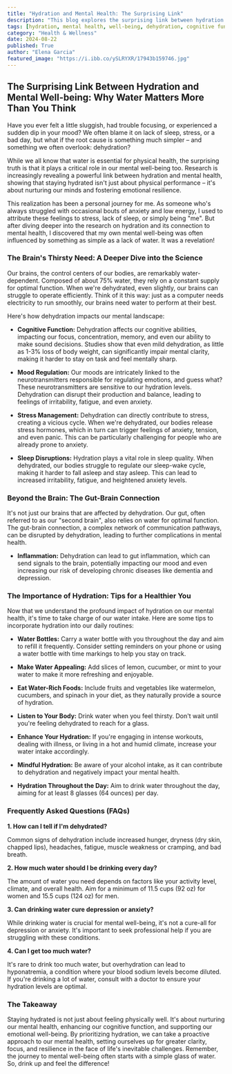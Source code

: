 ```yaml
---
title: "Hydration and Mental Health: The Surprising Link"
description: "This blog explores the surprising link between hydration and mental well-being. Discover how dehydration can impact cognitive function, mood regulation, stress management, and sleep. Learn tips for staying hydrated and improving your overall mental health."
tags: [hydration, mental health, well-being, dehydration, cognitive function, mood, anxiety, stress, sleep, water, brain, gut health, lifestyle, health, wellness]
category: "Health & Wellness"
date: 2024-08-22
published: True
author: "Elena Garcia"
featured_image: "https://i.ibb.co/ySLRYXR/17943b159746.jpg"
---
```


## The Surprising Link Between Hydration and Mental Well-being: Why Water Matters More Than You Think

Have you ever felt a little sluggish, had trouble focusing, or experienced a sudden dip in your mood? We often blame it on lack of sleep, stress, or a bad day, but what if the root cause is something much simpler – and something we often overlook: dehydration?

While we all know that water is essential for physical health, the surprising truth is that it plays a critical role in our mental well-being too. Research is increasingly revealing a powerful link between hydration and mental health, showing that staying hydrated isn't just about physical performance – it's about nurturing our minds and fostering emotional resilience.

This realization has been a personal journey for me. As someone who's always struggled with occasional bouts of anxiety and low energy, I used to attribute these feelings to stress, lack of sleep, or simply being "me". But after diving deeper into the research on hydration and its connection to mental health, I discovered that my own mental well-being was often influenced by something as simple as a lack of water. It was a revelation!

### The Brain's Thirsty Need: A Deeper Dive into the Science

Our brains, the control centers of our bodies, are remarkably water-dependent. Composed of about 75% water, they rely on a constant supply for optimal function. When we're dehydrated, even slightly, our brains can struggle to operate efficiently. Think of it this way: just as a computer needs electricity to run smoothly, our brains need water to perform at their best.

Here's how dehydration impacts our mental landscape:

* **Cognitive Function:** Dehydration affects our cognitive abilities, impacting our focus, concentration, memory, and even our ability to make sound decisions. Studies show that even mild dehydration, as little as 1-3% loss of body weight, can significantly impair mental clarity, making it harder to stay on task and feel mentally sharp. 

* **Mood Regulation:**  Our moods are intricately linked to the neurotransmitters responsible for regulating emotions, and guess what? These neurotransmitters are sensitive to our hydration levels. Dehydration can disrupt their production and balance, leading to feelings of irritability, fatigue, and even anxiety. 

* **Stress Management:** Dehydration can directly contribute to stress, creating a vicious cycle. When we're dehydrated, our bodies release stress hormones, which in turn can trigger feelings of anxiety, tension, and even panic. This can be particularly challenging for people who are already prone to anxiety.

* **Sleep Disruptions:** Hydration plays a vital role in sleep quality. When dehydrated, our bodies struggle to regulate our sleep-wake cycle, making it harder to fall asleep and stay asleep. This can lead to increased irritability, fatigue, and heightened anxiety levels.

### Beyond the Brain: The Gut-Brain Connection

It's not just our brains that are affected by dehydration. Our gut, often referred to as our "second brain", also relies on water for optimal function. The gut-brain connection, a complex network of communication pathways, can be disrupted by dehydration, leading to further complications in mental health.

* **Inflammation:** Dehydration can lead to gut inflammation, which can send signals to the brain, potentially impacting our mood and even increasing our risk of developing chronic diseases like dementia and depression.

### The Importance of Hydration: Tips for a Healthier You

Now that we understand the profound impact of hydration on our mental health, it's time to take charge of our water intake. Here are some tips to incorporate hydration into our daily routines:

* **Water Bottles:** Carry a water bottle with you throughout the day and aim to refill it frequently.  Consider setting reminders on your phone or using a water bottle with time markings to help you stay on track.

* **Make Water Appealing:**  Add slices of lemon, cucumber, or mint to your water to make it more refreshing and enjoyable.

* **Eat Water-Rich Foods:** Include fruits and vegetables like watermelon, cucumbers, and spinach in your diet, as they naturally provide a source of hydration.

* **Listen to Your Body:** Drink water when you feel thirsty. Don't wait until you're feeling dehydrated to reach for a glass.

* **Enhance Your Hydration:** If you're engaging in intense workouts, dealing with illness, or living in a hot and humid climate, increase your water intake accordingly.

* **Mindful Hydration:** Be aware of your alcohol intake, as it can contribute to dehydration and negatively impact your mental health.

* **Hydration Throughout the Day:** Aim to drink water throughout the day, aiming for at least 8 glasses (64 ounces) per day.

### Frequently Asked Questions (FAQs)

**1. How can I tell if I'm dehydrated?**

Common signs of dehydration include increased hunger, dryness (dry skin, chapped lips), headaches, fatigue, muscle weakness or cramping, and bad breath.

**2. How much water should I be drinking every day?**

The amount of water you need depends on factors like your activity level, climate, and overall health. Aim for a minimum of 11.5 cups (92 oz) for women and 15.5 cups (124 oz) for men.

**3. Can drinking water cure depression or anxiety?**

While drinking water is crucial for mental well-being, it's not a cure-all for depression or anxiety. It's important to seek professional help if you are struggling with these conditions.

**4. Can I get too much water?**

It's rare to drink too much water, but overhydration can lead to hyponatremia, a condition where your blood sodium levels become diluted.  If you're drinking a lot of water, consult with a doctor to ensure your hydration levels are optimal.

### The Takeaway

Staying hydrated is not just about feeling physically well. It's about nurturing our mental health, enhancing our cognitive function, and supporting our emotional well-being. By prioritizing hydration, we can take a proactive approach to our mental health, setting ourselves up for greater clarity, focus, and resilience in the face of life's inevitable challenges. Remember, the journey to mental well-being often starts with a simple glass of water. So, drink up and feel the difference!
